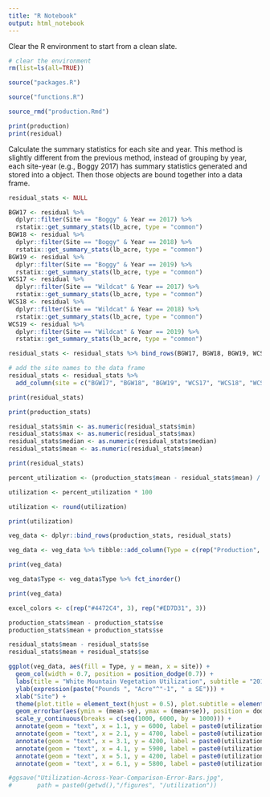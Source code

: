 ```yaml
---
title: "R Notebook"
output: html_notebook
---
```


Clear the R environment to start from a clean slate.

```r
# clear the environment
rm(list=ls(all=TRUE))
```

```r
source("packages.R")
```

```r
source("functions.R")
```

```r
source_rmd("production.Rmd")
```

```r
print(production)
print(residual)
```

Calculate the summary statistics for each site and year. This method is slightly different from the previous method, instead of grouping by year, each site-year (e.g., Boggy 2017) has summary statistics generated and stored into a object. Then those objects are bound together into a data frame.

```r
residual_stats <- NULL

BGW17 <- residual %>% 
  dplyr::filter(Site == "Boggy" & Year == 2017) %>% 
  rstatix::get_summary_stats(lb_acre, type = "common")
BGW18 <- residual %>% 
  dplyr::filter(Site == "Boggy" & Year == 2018) %>% 
  rstatix::get_summary_stats(lb_acre, type = "common")
BGW19 <- residual %>% 
  dplyr::filter(Site == "Boggy" & Year == 2019) %>% 
  rstatix::get_summary_stats(lb_acre, type = "common")
WCS17 <- residual %>% 
  dplyr::filter(Site == "Wildcat" & Year == 2017) %>% 
  rstatix::get_summary_stats(lb_acre, type = "common")
WCS18 <- residual %>% 
  dplyr::filter(Site == "Wildcat" & Year == 2018) %>% 
  rstatix::get_summary_stats(lb_acre, type = "common")
WCS19 <- residual %>% 
  dplyr::filter(Site == "Wildcat" & Year == 2019) %>% 
  rstatix::get_summary_stats(lb_acre, type = "common")

residual_stats <- residual_stats %>% bind_rows(BGW17, BGW18, BGW19, WCS17, WCS18, WCS19)

# add the site names to the data frame 
residual_stats <- residual_stats %>% 
  add_column(site = c("BGW17", "BGW18", "BGW19", "WCS17", "WCS18", "WCS19"), .before = 1)

print(residual_stats)
```

```r
print(production_stats)
```
```r
residual_stats$min <- as.numeric(residual_stats$min) 
residual_stats$max <- as.numeric(residual_stats$max)
residual_stats$median <- as.numeric(residual_stats$median)
residual_stats$mean <- as.numeric(residual_stats$mean)

print(residual_stats)
```

```r
percent_utilization <- (production_stats$mean - residual_stats$mean) / production_stats$mean

utilization <- percent_utilization * 100

utilization <- round(utilization)

print(utilization)
```
```r
veg_data <- dplyr::bind_rows(production_stats, residual_stats)

veg_data <- veg_data %>% tibble::add_column(Type = c(rep("Production", 6), rep("Availability", 6)), .after = "site")

print(veg_data)
```
```r
veg_data$Type <- veg_data$Type %>% fct_inorder()

print(veg_data)
```

```r
excel_colors <- c(rep("#4472C4", 3), rep("#ED7D31", 3))
```

```r
production_stats$mean - production_stats$se
production_stats$mean + production_stats$se
```
```r
residual_stats$mean - residual_stats$se
residual_stats$mean + residual_stats$se
```

```r
ggplot(veg_data, aes(fill = Type, y = mean, x = site)) +
  geom_col(width = 0.7, position = position_dodge(0.7)) +
  labs(title = "White Mountain Vegetation Utilization", subtitle = "2017-2019") +
  ylab(expression(paste("Pounds ", "Acre"^"-1", " ± SE"))) + 
  xlab("Site") +
  theme(plot.title = element_text(hjust = 0.5), plot.subtitle = element_text(hjust = 0.5)) +
  geom_errorbar(aes(ymin = (mean-se), ymax = (mean+se)), position = dodge, width = 0.25) +
  scale_y_continuous(breaks = c(seq(1000, 6000, by = 1000))) +
  annotate(geom = "text", x = 1.1, y = 6000, label = paste0(utilization[1], "%")) +
  annotate(geom = "text", x = 2.1, y = 4700, label = paste0(utilization[2], "%")) +
  annotate(geom = "text", x = 3.1, y = 4200, label = paste0(utilization[3], "%")) +
  annotate(geom = "text", x = 4.1, y = 5900, label = paste0(utilization[4], "%")) +
  annotate(geom = "text", x = 5.1, y = 4200, label = paste0(utilization[5], "%")) +
  annotate(geom = "text", x = 6.1, y = 5800, label = paste0(utilization[6], "%"))

#ggsave("Utilization-Across-Year-Comparison-Error-Bars.jpg", 
#       path = paste0(getwd(),"/figures", "/utilization"))
```

